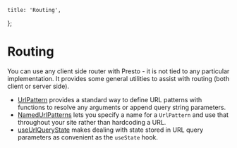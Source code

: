     title: 'Routing',
};

# Routing

You can use any client side router with Presto - it is not tied to any particular implementation. It provides some
general utilities to assist with routing (both client or server side).

-   [UrlPattern](doc:UrlPattern) provides a standard way to define URL patterns with functions to resolve any arguments
    or append query string parameters.
-   [NamedUrlPatterns](doc:NamedUrlPatterns) lets you specify a name for a `UrlPattern` and use that throughout your site
    rather than hardcoding a URL.
-   [useUrlQueryState](doc:useUrlQueryState) makes dealing with state stored in URL query parameters as convenient as the
    `useState` hook.
